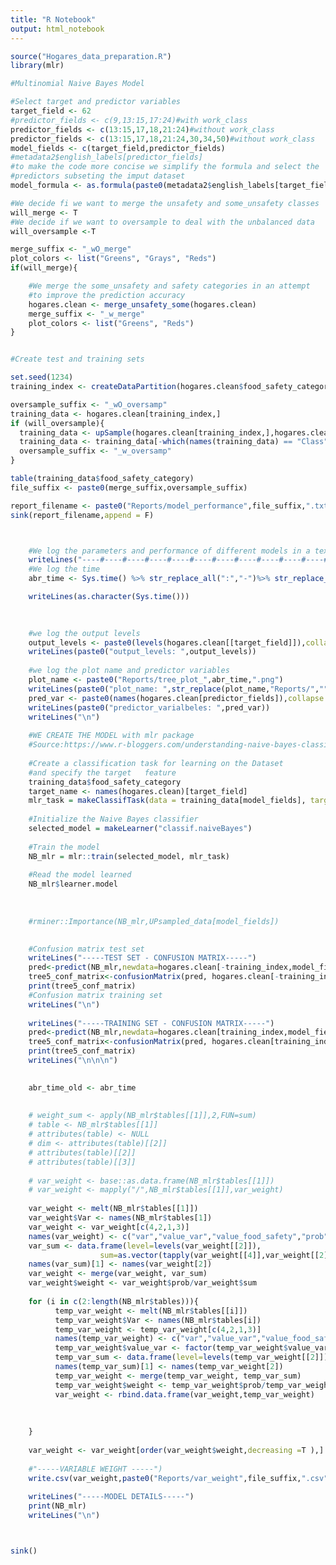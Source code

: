 ```yaml
---
title: "R Notebook"
output: html_notebook
---
```


```r
source("Hogares_data_preparation.R")
library(mlr)
```


```r
#Multinomial Naive Bayes Model

#Select target and predictor variables
target_field <- 62
#predictor_fields <- c(9,13:15,17:24)#with work_class
predictor_fields <- c(13:15,17,18,21:24)#without work_class
predictor_fields <- c(13:15,17,18,21:24,30,34,50)#without work_class
model_fields <- c(target_field,predictor_fields)
#metadata2$english_labels[predictor_fields]
#to make the code more concise we simplify the formula and select the 
#predictors subseting the imput dataset
model_formula <- as.formula(paste0(metadata2$english_labels[target_field],"~."))

```
```r
#We decide fi we want to merge the unsafety and some_unsafety classes
will_merge <- T
#We decide if we want to oversample to deal with the unbalanced data
will_oversample <-T

merge_suffix <- "_wO_merge"
plot_colors <- list("Greens", "Grays", "Reds")
if(will_merge){

    #We merge the some_unsafety and safety categories in an attempt
    #to improve the prediction accuracy
    hogares.clean <- merge_unsafety_some(hogares.clean)
    merge_suffix <- "_w_merge"
    plot_colors <- list("Greens", "Reds")
}


#Create test and training sets

set.seed(1234)
training_index <- createDataPartition(hogares.clean$food_safety_category,p=0.7,list = F)

oversample_suffix <- "_wO_oversamp"
training_data <- hogares.clean[training_index,]
if (will_oversample){
  training_data <- upSample(hogares.clean[training_index,],hogares.clean[training_index,                                                                   target_field])
  training_data <- training_data[-which(names(training_data) == "Class")]
  oversample_suffix <- "_w_oversamp"
}

table(training_data$food_safety_category)
file_suffix <- paste0(merge_suffix,oversample_suffix)

```


```r
report_filename <- paste0("Reports/model_performance",file_suffix,".txt")
sink(report_filename,append = F)



    #We log the parameters and performance of different models in a text file
    writeLines("----#----#----#----#----#----#----#----#----#----#----#----#----")
    #We log the time
    abr_time <- Sys.time() %>% str_replace_all(":","-")%>% str_replace_all(" ","_")

    writeLines(as.character(Sys.time()))
    

    
    #we log the output levels
    output_levels <- paste0(levels(hogares.clean[[target_field]]),collapse = ", ")
    writeLines(paste0("output_levels: ",output_levels))
    
    #we log the plot name and predictor variables
    plot_name <- paste0("Reports/tree_plot_",abr_time,".png")
    writeLines(paste0("plot_name: ",str_replace(plot_name,"Reports/","")))
    pred_var <- paste0(names(hogares.clean[predictor_fields]),collapse = ", ")
    writeLines(paste0("predictor_varialbeles: ",pred_var))
    writeLines("\n")
    
    #WE CREATE THE MODEL with mlr package
    #Source:https://www.r-bloggers.com/understanding-naive-bayes-classifier-using-r/
    
    #Create a classification task for learning on the Dataset 
    #and specify the target   feature
    training_data$food_safety_category
    target_name <- names(hogares.clean)[target_field]
    mlr_task = makeClassifTask(data = training_data[model_fields], target=target_name)
     
    #Initialize the Naive Bayes classifier
    selected_model = makeLearner("classif.naiveBayes")
     
    #Train the model
    NB_mlr = mlr::train(selected_model, mlr_task)
     
    #Read the model learned  
    NB_mlr$learner.model
    
    
    
    #rminer::Importance(NB_mlr,UPsampled_data[model_fields])

    
    #Confusion matrix test set
    writeLines("-----TEST SET - CONFUSION MATRIX-----")
    pred<-predict(NB_mlr,newdata=hogares.clean[-training_index,model_fields],type="class")
    tree5_conf_matrix<-confusionMatrix(pred, hogares.clean[-training_index,target_field])
    print(tree5_conf_matrix)
    #Confusion matrix training set
    writeLines("\n")
    
    writeLines("-----TRAINING SET - CONFUSION MATRIX-----")
    pred<-predict(NB_mlr,newdata=hogares.clean[training_index,model_fields],type = "class")
    tree5_conf_matrix<-confusionMatrix(pred, hogares.clean[training_index,target_field])
    print(tree5_conf_matrix)
    writeLines("\n\n\n")
    

    abr_time_old <- abr_time
    
    
    # weight_sum <- apply(NB_mlr$tables[[1]],2,FUN=sum)
    # table <- NB_mlr$tables[[1]]
    # attributes(table) <- NULL
    # dim <- attributes(table)[[2]]
    # attributes(table)[[2]]
    # attributes(table)[[3]]
  
    # var_weight <- base::as.data.frame(NB_mlr$tables[[1]])
    # var_weight <- mapply("/",NB_mlr$tables[[1]],var_weight)
    
    var_weight <- melt(NB_mlr$tables[[1]])
    var_weight$Var <- names(NB_mlr$tables[1])
    var_weight <- var_weight[c(4,2,1,3)]
    names(var_weight) <- c("var","value_var","value_food_safety","prob")
    var_sum <- data.frame(level=levels(var_weight[[2]]),
                    sum=as.vector(tapply(var_weight[[4]],var_weight[[2]],sum)))
    names(var_sum)[1] <- names(var_weight[2])
    var_weight <- merge(var_weight, var_sum)
    var_weight$weight <- var_weight$prob/var_weight$sum
    
    for (i in c(2:length(NB_mlr$tables))){
          temp_var_weight <- melt(NB_mlr$tables[[i]])
          temp_var_weight$Var <- names(NB_mlr$tables[i])
          temp_var_weight <- temp_var_weight[c(4,2,1,3)]
          names(temp_var_weight) <- c("var","value_var","value_food_safety","prob")
          temp_var_weight$value_var <- factor(temp_var_weight$value_var)
          temp_var_sum <- data.frame(level=levels(temp_var_weight[[2]]),        sum=as.vector(tapply(temp_var_weight[[4]],temp_var_weight[[2]],sum)))
          names(temp_var_sum)[1] <- names(temp_var_weight[2])
          temp_var_weight <- merge(temp_var_weight, temp_var_sum)
          temp_var_weight$weight <- temp_var_weight$prob/temp_var_weight$sum
          var_weight <- rbind.data.frame(var_weight,temp_var_weight)
          
          
      
    }
    
    var_weight <- var_weight[order(var_weight$weight,decreasing =T ),]
    
    #"-----VARIABLE WEIGHT -----")
    write.csv(var_weight,paste0("Reports/var_weight",file_suffix,".csv"))
    
    writeLines("-----MODEL DETAILS-----")
    print(NB_mlr)
    writeLines("\n")



sink()

```


